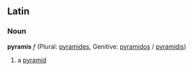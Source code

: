==Latin==
===Noun===
'''pyramis''' ''f'' (Plural: [[pyramides]], Genitive: [[pyramidos]] / [[pyramidis]])

#a [[pyramid]]